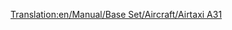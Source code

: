 [[Translation:en/Manual/Base Set/Aircraft/Airtaxi A31]]

{{en/Manual/Base Set/Aircraft/Aircraft|Name=Airtaxi A31
|Image=[[File:en/Manual/Base Set/Aircraft/AirbusA310.png|Airbus A310]]
|Cost=38.964 (77,928)
|Speed=947 kph (592 MPH)
|Annual=6.187 (12,374)
|Designed=1982
|Lifespan=24
|Capacity=210 passengers & 25 bags of mail
|Description=Standard jet plane, large airports preferred.
|Real-lifeWikilink=Airbus A310
|Real-life=Airbus A310
}}
